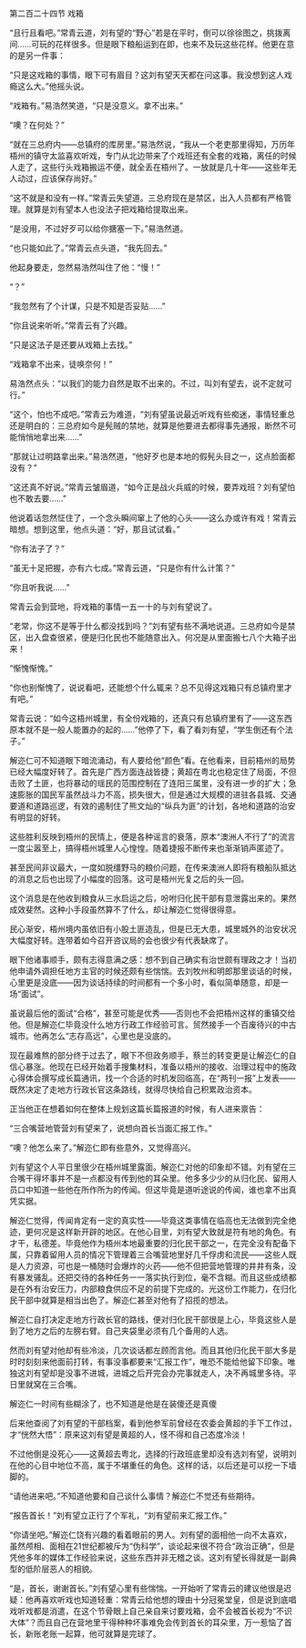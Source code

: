 

第二百二十四节 戏箱

“且行且看吧。”常青云道，刘有望的“野心”若是在平时，倒可以徐徐图之，挑拨离间……可玩的花样很多。但是眼下粮船运到在即，也来不及玩这些花样。他更在意的是另一件事：

“只是这戏箱的事情，眼下可有眉目？这刘有望天天都在问这事。我没想到这人戏瘾这么大。”他摇头说。

“戏箱有。”易浩然笑道，“只是没意义。拿不出来。”

“噢？在何处？”

“就在三总府内――总镇府的库房里。”易浩然说，“我从一个老吏那里得知，万历年梧州的镇守太监喜欢听戏，专门从北边带来了个戏班还有全套的戏箱，离任的时候人走了，这些行头戏箱搬运不便，就全丢在梧州了。一放就是几十年――这些年无人动过，应该保存尚好。”

“这不就是和没有一样。”常青云失望道。三总府现在是禁区，出入人员都有严格管理。就算是刘有望本人也没法子把戏箱给提取出来。

“是没用，不过好歹可以给你搪塞一下。”易浩然道。

“也只能如此了。”常青云点头道，“我先回去。”

他起身要走，忽然易浩然叫住了他：“慢！”

“？”

“我忽然有了个计谋，只是不知是否妥贴……”

“你且说来听听。”常青云有了兴趣。

“只是这法子是还要从戏箱上去找。”

“戏箱拿不出来，徒唤奈何！”

易浩然点头：“以我们的能力自然是取不出来的。不过，叫刘有望去，说不定就可行。”

“这个，怕也不成吧。”常青云为难道，“刘有望虽说最近听戏有些痴迷，事情轻重总还是明白的：三总府如今是髡贼的禁地，就算是他要进去都得事先通报，断然不可能悄悄地拿出来……”

“那就让过明路拿出来。”易浩然道，“他好歹也是本地的假髡头目之一，这点脸面都没有？”

“这还真不好说。”常青云皱眉道，“如今正是战火兵威的时候，要弄戏班？刘有望怕也不敢去要……”

他说着话忽然怔住了，一个念头瞬间窜上了他的心头――这么办或许有戏！常青云暗想。想到这里，他点头道：“好，那且试试看。”

“你有法子了？”

“虽无十足把握，亦有六七成。”常青云道，“只是你有什么计策？”

“你且听我说……”

常青云会到营地，将戏箱的事情一五一十的与刘有望说了。

“老常，你这不是等于什么都没找到吗？”刘有望有些不满地说道。三总府如今是禁区，出入盘查很紧，便是归化民也不能随意出入。何况是从里面搬七八个大箱子出来！

“惭愧惭愧。”

“你也别惭愧了，说说看吧，还能想个什么辄来？总不见得这戏箱只有总镇府里才有吧。”

常青云说：“如今这梧州城里，有全份戏箱的，还真只有总镇府里有了――这东西原本就不是一般人能置办的起的……”他停了下，看了看刘有望，“学生倒还有个法子。”

解迩仁可不知道眼下暗流涌动，有人要给他“颜色”看。在他看来，目前梧州的局势已经大幅度好转了。首先是广西方面连战皆捷；黄超在粤北也稳定住了局面，不但击败了土匪，也将暴动的瑶民的范围控制在了连阳三属里，没有进一步的扩大；急速膨胀的国民军虽然战斗力不高，损失很大，但是通过大规模的进驻各县城、交通要道和道路巡逻，有效的遏制住了熊文灿的“纵兵为匪”的计划，各地和道路的治安有明显的好转。

这些胜利反映到梧州的民情上，便是各种谣言的衰落，原本“澳洲人不行了”的流言一度尘嚣至上，搞得梧州城里人心惶惶。随着捷报不断传来也渐渐销声匿迹了。

甚至民间非议最大，一度如脱缰野马的粮价问题，在传来澳洲人即将有粮船队抵达的消息之后也出现了小幅度的回落。这可是梧州光复之后的头一回。

这个消息是在他收到粮食从三水启运之后，吩咐归化民干部有意泄露出来的。果然成效斐然。这种小手段虽然算不了什么，却让解迩仁觉得很得意。

民心渐安，梧州境内虽依旧有小股土匪造乱，但是已无大患，城里城外的治安状况大幅度好转。连带着如今召开咨议局的会也很少有代表缺席了。

眼下他诸事顺手，颇有志得意满之感：想不到自己确实有治世颇有理政之才！当初他申请外调担任地方主官的时候还颇有些惴惴。去刘牧州和明郎那里谈话的时候，心里更是没底――因为谈话持续的时间都有一个多小时，看似简单随意，却是一场“面试”。

虽说最后他的面试“合格”，甚至可能是优秀――否则也不会把梧州这样的重镇交给他。但是解迩仁毕竟没什么地方行政工作经验可言。贸然接手一个百废待兴的中古城市。他再怎么“志存高远”，心里也是没底的。

现在最难熬的部分终于过去了，眼下不但政务顺手，蔡兰的转变更是让解迩仁的自信心暴涨。他现在已经开始着手搜集材料，准备以梧州的接收、治理过程中的施政心得体会撰写成长篇通讯，找一个合适的时机发回临高，在“两刊一报”上发表――既然决定了走地方行政长官这条路线，就得尽快给自己积累政治资本。

正当他正在想着如何在整体上规划这篇长篇报道的时候，有人进来禀告：

“三合嘴营地管营刘有望来了，说想向首长当面汇报工作。”

“噢？他怎么来了。”解迩仁即有些意外，又觉得高兴。

刘有望这个人平日里很少在梧州城里露面。解迩仁对他的印象却不错。刘有望在三合嘴干得坏事并不是一点都没有传到他的耳朵里。他多多少少的从归化民、留用人员口中知道一些他在所作所为的传闻。但这毕竟是道听途说的传闻，谁也拿不出真凭实据。

解迩仁觉得，传闻肯定有一定的真实性――毕竟这类事情在临高也无法做到完全绝迹，更何况是这样新开辟的地区。在他心目里，刘有望大致就是符有地的角色。有才干，私德差。毕竟他作为梧州本地最重要的归化民干部之一，在完全没有配备下属，只靠着留用人员的情况下管理着三合嘴营地里好几千俘虏和流民――这些人既是人力资源，可也是一桶随时会爆炸的火药――他不但把营地管理的井井有条，没有暴发骚乱。还把交待的各种任务一一落实执行到位，毫不含糊。而且这些成绩都是在外有治安压力，内部粮食供应不足的前提下完成的。光这份工作能力，在归化民干部中就算是相当出色了。解迩仁甚至对他有了招揽的想法。

解迩仁自打决定走地方行政长官的路线，便对归化民干部很是上心，毕竟这些人是到了地方之后的左膀右臂。自己夹袋里必须有几个备用的人选。

然而刘有望对他却有些冷淡，几次谈话都左顾而言他。而且其他归化民干部大多是时时刻刻来他面前打转，有事没事都要来“汇报工作”，唯恐不能给他留下印象。唯独这刘有望却是没事不进城，进城之后开完会办完事就走人，决不再城里多待。平日里就窝在三合嘴。

解迩仁一时间有些糊涂了，也不知道是他是在装傻还是真傻

后来他查阅了刘有望的干部档案，看到他参军前曾经在农委会黄超的手下工作过，才“恍然大悟”：原来这刘有望是黄超的人，怪不得和自己态度冷淡！

不过他倒是没死心――这黄超去粤北，选择的行政班底里却没有选刘有望，说明刘在他的心目中地位不高，属于不堪重任的角色。这样的话，以后还是可以挖一下墙脚的。

“请他进来吧。”不知道他要和自己谈什么事情？解迩仁不觉还有些期待。

“报告首长！”刘有望立正行了个军礼，“刘有望前来汇报工作。”

“你请坐吧。”解迩仁饶有兴趣的看着眼前的男人。刘有望的面相他一向不太喜欢，虽然颅相、面相在21世纪都被斥为“伪科学”，谈论起来很不符合“政治正确”，但是凭他多年的媒体工作经验来说，这些东西并非无稽之谈。这刘有望长得就是一副典型的低阶层恶人的相貌。

“是，首长，谢谢首长。”刘有望心里有些惴惴。一开始听了常青云的建议他很是迟疑：他再喜欢听戏也知道轻重：常青云给他想的理由十分冠冕堂皇，但是说到底唱戏听戏都是消遣，在这个节骨眼上自己亲自来讨要戏箱，会不会被首长视为“不识大体”？而且自己在营地里干得种种坏事难免会传到首长的耳朵里，万一惹恼了首长，新账老账一起算，他可就算是完球了。

